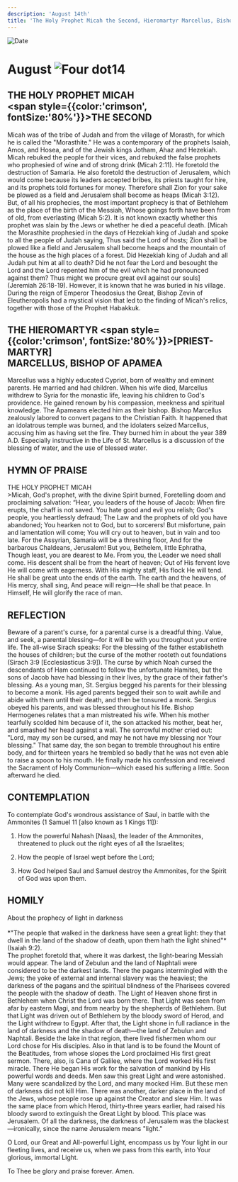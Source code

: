 ```yaml
---
description: 'August 14th'
title: 'The Holy Prophet Micah the Second, Hieromartyr Marcellus, Bishop of Apamea'
---
```


<CustomPaginator />
<RunningHead />

<Image src="/title-imprint.png" height={68} width={50} alt="Date" className="title-imprint"/>

# <div id="date">August <Image className="four-dot" src="/four-dot.png" height={15} width={15} alt="Four dot" />14</div>

## THE HOLY PROPHET MICAH <br /><span style={{color:'crimson', fontSize:'80%'}}>THE SECOND</span>

Micah was of the tribe of Judah and from the village of Morasth, for which he is called the "Morasthite." He was a contemporary of the prophets Isaiah, Amos, and Hosea, and of the Jewish kings Jotham, Ahaz and Hezekiah. Micah rebuked the people for their vices, and rebuked the false prophets who prophesied of wine and of strong drink (Micah 2:11). He foretold the destruction of Samaria. He also foretold the destruction of Jerusalem, which would come because its leaders accepted bribes, its priests taught for hire, and its prophets told fortunes for money. Therefore shall Zion for your sake be plowed as a field and Jerusalem shall become as heaps (Micah 3:12). But, of all his prophecies, the most important prophecy is that of Bethlehem as the place of the birth of the Messiah, Whose goings forth have been from of old, from everlasting (Micah 5:2). It is not known exactly whether this prophet was slain by the Jews or whether he died a peaceful death. [Micah the Morasthite prophesied in the days of Hezekiah king of Judah and spoke to all the people of Judah saying, Thus said the Lord of hosts; Zion shall be plowed like a field and Jerusalem shall become heaps and the mountain of the house as the high places of a forest. Did Hezekiah king of Judah and all Judah put him at all to death? Did he not fear the Lord and besought the Lord and the Lord repented him of the evil which he had pronounced against them? Thus might we procure great evil against our souls] (Jeremiah 26:18-19). However, it is known that he was buried in his village. During the reign of Emperor Theodosius the Great, Bishop Zevin of Eleutheropolis had a mystical vision that led to the finding of Micah's relics, together with those of the Prophet Habakkuk.

## THE HIEROMARTYR <span style={{color:'crimson', fontSize:'80%'}}>[PRIEST-MARTYR]</span><br />MARCELLUS, BISHOP OF APAMEA

Marcellus was a highly educated Cypriot, born of wealthy and eminent parents. He married and had children.  When his wife died, Marcellus withdrew to Syria for the monastic life, leaving his children to God's providence. He gained renown by his compassion, meekness and spiritual knowledge. The Apameans elected him as their bishop. Bishop Marcellus zealously labored to convert pagans to the Christian Faith. It happened that an idolatrous temple was burned, and the idolaters seized Marcellus, accusing him as having set the fire.  They burned him in about the year 389 A.D. Especially instructive in the Life of St. Marcellus is a discussion of the blessing of water, and the use of blessed water.

## HYMN OF PRAISE
<div style={{textAlign:'center', color:'crimson', fontWeight:'bold'}}>
THE HOLY PROPHET MICAH
</div>
>Micah, God's prophet, with the divine Spirit burned,  
Foretelling doom and proclaiming salvation:  
“Hear, you leaders of the house of Jacob:  
When fire erupts, the chaff is not saved.  
You hate good and evil you relish;  
God's people, you heartlessly defraud;  
The Law and the prophets of old you have abandoned;  
You hearken not to God, but to sorcerers!  
But misfortune, pain and lamentation will come;  
You will cry out to heaven, but in vain and too late.  
For the Assyrian, Samaria will be a threshing floor,  
And for the barbarous Chaldeans, Jerusalem!  
But you, Bethelem, little Ephratha,  
Though least, you are dearest to Me.  
From you, the Leader we need shall come.  
His descent shall be from the heart of heaven;  
Out of His fervent love He will come with eagerness.  
With His mighty staff, His flock He will tend.  
He shall be great unto the ends of the earth.  
The earth and the heavens, of His mercy, shall sing,  
And peace will reign—He shall be that peace.  
In Himself, He will glorify the race of man.  


## REFLECTION

Beware of a parent's curse, for a parental curse is a dreadful thing. Value, and seek, a parental blessing—for it will be with you throughout your entire life. The all-wise Sirach speaks: For the blessing of the father establisheth the houses of children; but the curse of the mother rooteth out foundations (Sirach 3:9 [Ecclesiasticus 3:9]). The curse by which Noah cursed the descendants of Ham continued to follow the unfortunate Hamites, but the sons of Jacob have had blessing in their lives, by the grace of their father's blessing.  As a young man, St. Sergius begged his parents for their blessing to become a monk. His aged parents begged their son to wait awhile and abide with them until their death, and then be tonsured a monk. Sergius obeyed his parents, and was blessed throughout his life. Bishop Hermogenes relates that a man mistreated his wife. When his mother tearfully scolded him because of it, the son attacked his mother, beat her, and smashed her head against a wall. The sorrowful mother cried out: "Lord, may my son be cursed, and may he not have my blessing nor Your blessing." That same day, the son began to tremble throughout his entire body, and for thirteen years he trembled so badly that he was not even able to raise a spoon to his mouth. He finally made his confession and received the Sacrament of Holy Communion—which eased his suffering a little. Soon afterward he died.


## CONTEMPLATION

To contemplate God's wondrous assistance of Saul, in battle with the Ammonites (1 Samuel 11 [also known as 1 Kings 11]):

1. How the powerful Nahash [Naas], the leader of the Ammonites, threatened to pluck out the right eyes of all the Israelites;

2. How the people of Israel wept before the Lord;

3. How God helped Saul and Samuel destroy the Ammonites, for the Spirit of God was upon them.


## HOMILY
<div style={{textAlign:'center', color:'crimson', fontWeight:'bold'}}>
About the prophecy of light in darkness
</div>
<br />
<div style={{textAlign:'right'}}>
*"The people that walked in the darkness have seen a great light: they that dwell in the land of the shadow of death, upon them hath the light shined"* (Isaiah 9:2).
</div>
The prophet foretold that, where it was darkest, the light-bearing Messiah would appear. The land of Zebulun and the land of Naphtali were considered to be the darkest lands. There the pagans intermingled with the Jews; the yoke of external and internal slavery was the heaviest; the darkness of the pagans and the spiritual blindness of the Pharisees covered the people with the shadow of death. The Light of Heaven shone first in Bethlehem when Christ the Lord was born there. That Light was seen from afar by eastern Magi, and from nearby by the shepherds of Bethlehem. But that Light was driven out of Bethlehem by the bloody sword of Herod, and the Light withdrew to Egypt. After that, the Light shone in full radiance in the land of darkness and the shadow of death—the land of Zebulun and Naphtali. Beside the lake in that region, there lived fishermen whom our Lord chose for His disciples. Also in that land is to be found the Mount of the Beatitudes, from whose slopes the Lord proclaimed His first great sermon. There, also, is Cana of Galilee, where the Lord worked His first miracle. There He began His work for the salvation of mankind by His powerful words and deeds. Men saw this great Light and were astonished. Many were scandalized by the Lord, and many mocked Him. But these men of darkness did not kill Him. There was another, darker place in the land of the Jews, whose people rose up against the Creator and slew Him. It was the same place from which Herod, thirty-three years earlier, had raised his bloody sword to extinguish the Great Light by blood. This place was Jerusalem. Of all the darkness, the darkness of Jerusalem was the blackest—ironically, since the name Jerusalem means "light."

O Lord, our Great and All-powerful Light, encompass us by Your light in our fleeting lives, and receive us, when we pass from this earth, into Your glorious, immortal Light.

To Thee be glory and praise forever. Amen.